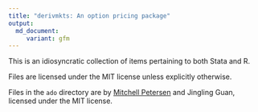 ```yaml
---
title: "derivmkts: An option pricing package"
output: 
  md_document:
     variant: gfm
---
```


This is an idiosyncratic collection of items pertaining to both Stata
and R.

Files are licensed under the MIT license unless explicitly otherwise.

Files in the `ado` directory are by [Mitchell
Petersen](https://www.kellogg.northwestern.edu/faculty/directory/petersen_mitchell_a.aspx)
and Jingling Guan, licensed under the MIT license.
